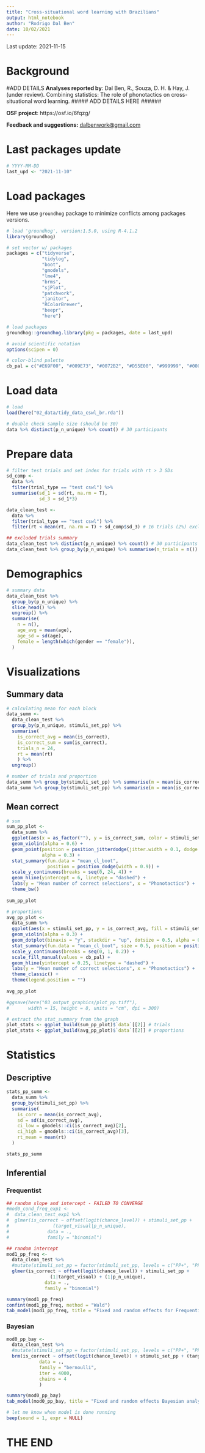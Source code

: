 ```yaml
---
title: "Cross-situational word learning with Brazilians"
output: html_notebook
author: "Rodrigo Dal Ben"
date: 10/02/2021
---
```


Last update: 2021-11-15

# Background

#ADD DETAILS
**Analyses reported by**: Dal Ben, R., Souza, D. H. & Hay, J. (under review). Combining statistics: The role of phonotactics on cross-situational word learning. ##### ADD DETAILS HERE ######

**OSF project**: https://osf.io/6fqzg/

**Feedback and suggestions:** <dalbenwork@gmail.com>

# Last packages update

```r
# YYYY-MM-DD
last_upd <- "2021-11-10" 
```

# Load packages

Here we use `groundhog` package to minimize conflicts among packages versions.

```r
# load 'groundhog', version:1.5.0, using R-4.1.2
library(groundhog)

# set vector w/ packages
packages = c("tidyverse",
             "tidylog", 
             "boot",
             "gmodels", 
             "lme4", 
             "brms",
             "sjPlot", 
             "patchwork", 
             "janitor",
             "RColorBrewer", 
             "beepr", 
             "here")

# load packages
groundhog::groundhog.library(pkg = packages, date = last_upd)

# avoid scientific notation
options(scipen = 0)

# color-blind palette
cb_pal = c("#E69F00", "#009E73", "#0072B2", "#D55E00", "#999999", "#000000") 
```

# Load data

```r
# load 
load(here("02_data/tidy_data_cswl_br.rda"))

# double check sample size (should be 30)
data %>% distinct(p_n_unique) %>% count() # 30 participants
```

# Prepare data

```r
# filter test trials and set index for trials with rt > 3 SDs
sd_comp <- 
  data %>% 
  filter(trial_type == "test cswl") %>% 
  summarise(sd_1 = sd(rt, na.rm = T),
            sd_3 = sd_1*3)

data_clean_test <- 
  data %>%
  filter(trial_type == "test cswl") %>% 
  filter(rt < mean(rt, na.rm = T) + sd_comp$sd_3) # 16 trials (2%) excluded

## excluded trials summary
data_clean_test %>% distinct(p_n_unique) %>% count() # 30 participants
data_clean_test %>% group_by(p_n_unique) %>% summarise(n_trials = n())
```

# Demographics

```r
# summary data
data_clean_test %>% 
  group_by(p_n_unique) %>% 
  slice_head() %>%
  ungroup() %>% 
  summarise(
    n = n(), 
    age_avg = mean(age),
    age_sd = sd(age),
    female = length(which(gender == "female")),
  )
```

# Visualizations

## Summary data

```r
# calculating mean for each block
data_summ <- 
  data_clean_test %>% 
  group_by(p_n_unique, stimuli_set_pp) %>% 
  summarise(
    is_correct_avg = mean(is_correct),
    is_correct_sum = sum(is_correct),
    trials_n = 24,
    rt = mean(rt)
    ) %>% 
  ungroup()

# number of trials and proportion
data_summ %>% group_by(stimuli_set_pp) %>% summarise(m = mean(is_correct_sum), sd = sd(is_correct_sum))
data_summ %>% group_by(stimuli_set_pp) %>% summarise(m = mean(is_correct_avg), sd = sd(is_correct_avg))
```

## Mean correct 

```r
# sum
sum_pp_plot <-  
  data_summ %>% 
  ggplot(aes(x = as_factor(""), y = is_correct_sum, color = stimuli_set_pp)) +
  geom_violin(alpha = 0.6) +
  geom_point(position = position_jitterdodge(jitter.width = 0.1, dodge.width = 0.9), 
             alpha = 0.3) + 
  stat_summary(fun.data = "mean_cl_boot", 
               position = position_dodge(width = 0.9)) +
  scale_y_continuous(breaks = seq(0, 24, 4)) +
  geom_hline(yintercept = 6, linetype = "dashed") +
  labs(y = "Mean number of correct selections", x = "Phonotactics") +
  theme_bw()
        
sum_pp_plot

# proportions
avg_pp_plot <-  
  data_summ %>% 
  ggplot(aes(x = stimuli_set_pp, y = is_correct_avg, fill = stimuli_set_pp)) +
  geom_violin(alpha = 0.3) +
  geom_dotplot(binaxis = "y", stackdir = "up", dotsize = 0.5, alpha = 0.6) + 
  stat_summary(fun.data = "mean_cl_boot", size = 0.5, position = position_nudge(x = -0.05, y = 0)) +
  scale_y_continuous(breaks = seq(0, 1, 0.2)) +
  scale_fill_manual(values = cb_pal) +
  geom_hline(yintercept = 0.25, linetype = "dashed") +
  labs(y = "Mean number of correct selections", x = "Phonotactics") +
  theme_classic() +
  theme(legend.position = "")
        
avg_pp_plot

#ggsave(here("03_output_graphics/plot_pp.tiff"), 
#       width = 15, height = 8, units = "cm", dpi = 300)

# extract the stat_summary from the graph
plot_stats <- ggplot_build(sum_pp_plot)$`data`[[2]] # trials
plot_stats <- ggplot_build(avg_pp_plot)$`data`[[2]] # proportions
```

# Statistics

## Descriptive

```r
stats_pp_summ <- 
  data_summ %>%
  group_by(stimuli_set_pp) %>% 
  summarise(
    is_corr = mean(is_correct_avg),
    sd = sd(is_correct_avg), 
    ci_low = gmodels::ci(is_correct_avg)[2],
    ci_high = gmodels::ci(is_correct_avg)[3],
    rt_mean = mean(rt)
  )

stats_pp_summ
```

## Inferential

### Frequentist 

```r
## random slope and intercept - FAILED TO CONVERGE
#mod0_cond_freq_exp1 <- 
#  data_clean_test_exp1 %>% 
#  glmer(is_correct ~ offset(logit(chance_level)) + stimuli_set_pp +
#                (target_visual|p_n_unique),  
#              data = .,
#              family = "binomial")

## random intercept
mod1_pp_freq <- 
  data_clean_test %>% 
  #mutate(stimuli_set_pp = factor(stimuli_set_pp, levels = c("PP+", "PP-"))) %>% # PP+ as baseline
  glmer(is_correct ~ offset(logit(chance_level)) + stimuli_set_pp +
                (1|target_visual) + (1|p_n_unique), 
              data = .,
              family = "binomial")

summary(mod1_pp_freq)
confint(mod1_pp_freq, method = "Wald")
tab_model(mod1_pp_freq, title = "Fixed and random effects for Frequentist analysis [selection ~ chance level + phonotactics + (1|stimuli) + (1|participant)]", show.re.var = T, show.icc = T, show.p = F)#, file = here("03_output_graphics/mod_pp_freq.doc"))
```

### Bayesian

```r
mod0_pp_bay <- 
  data_clean_test %>% 
  #mutate(stimuli_set_pp = factor(stimuli_set_pp, levels = c("PP+", "PP-"))) %>% # PP+ as baseline
  brm(is_correct ~ offset(logit(chance_level)) + stimuli_set_pp + (target_visual|p_n_unique),
            data = .,
            family = "bernoulli",
            iter = 4000,
            chains = 4
            )

summary(mod0_pp_bay)
tab_model(mod0_pp_bay, title = "Fixed and random effects Bayesian analysis [selection ~ chance level + phonotactics + (stimuli|participant)]", show.re.var = T, show.icc = T)#, file = here("03_output_graphics/mod_pp_bay.doc"))

# let me know when model is done running
beep(sound = 1, expr = NULL)
```

# THE END 
